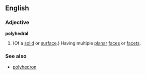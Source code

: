 ==English==
===Adjective===
'''polyhedral'''
#{{geometry}} (Of a [[solid]] or [[surface]].) Having multiple [[planar]] [[faces]] or [[facets]].  

===See also===
*[[polyhedron]]